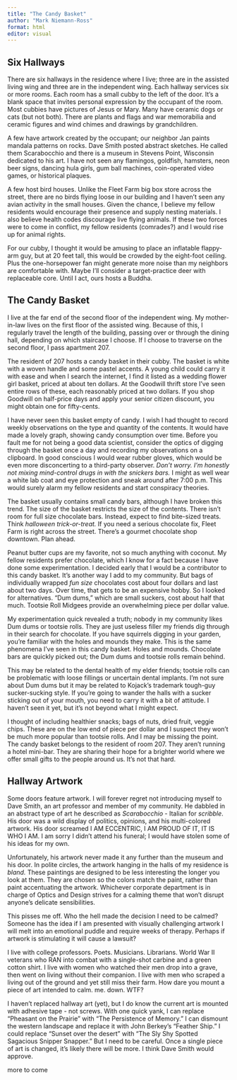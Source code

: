 ```yaml
---
title: "The Candy Basket"
author: "Mark Niemann-Ross"
format: html
editor: visual
---
```


## Six Hallways

There are six hallways in the residence where I live; three are in the assisted living wing and three are in the independent wing. Each hallway services six or more rooms. Each room has a small cubby to the left of the door. It's a blank space that invites personal expression by the occupant of the room. Most cubbies have pictures of Jesus or Mary. Many have ceramic dogs or cats (but not both). There are plants and flags and war memorabilia and ceramic figures and wind chimes and drawings by grandchildren.

A few have artwork created by the occupant; our neighbor Jan paints mandala patterns on rocks. Dave Smith posted abstract sketches. He called them Scarabocchio and there is a museum in Stevens Point, Wisconsin dedicated to his art. I have not seen any flamingos, goldfish, hamsters, neon beer signs, dancing hula girls, gum ball machines, coin-operated video games, or historical plaques.

A few host bird houses. Unlike the Fleet Farm big box store across the street, there are no birds flying loose in our building and I haven't seen any avian activity in the small houses. Given the chance, I believe my fellow residents would encourage their presence and supply nesting materials. I also believe health codes discourage live flying animals. If these two forces were to come in conflict, my fellow residents (comrades?) and I would rise up for animal rights.

For our cubby, I thought it would be amusing to place an inflatable flappy-arm guy, but at 20 feet tall, this would be crowded by the eight-foot ceiling. Plus the one-horsepower fan might generate more noise than my neighbors are comfortable with. Maybe I'll consider a target-practice deer with replaceable core. Until I act, ours hosts a Buddha. 

## The Candy Basket

I live at the far end of the second floor of the independent wing. My mother-in-law lives on the first floor of the assisted wing. Because of this, I regularly travel the length of the building, passing over or through the dining hall, depending on which staircase I choose. If I choose to traverse on the second floor, I pass apartment 207.

The resident of 207 hosts a candy basket in their cubby. The basket is white with a woven handle and some pastel accents. A young child could carry it with ease and when I search the internet, I find it listed as a wedding flower girl basket, priced at about ten dollars. At the Goodwill thrift store I've seen entire rows of these, each reasonably priced at two dollars. If you shop Goodwill on half-price days and apply your senior citizen discount, you might obtain one for fifty-cents.

I have never seen this basket empty of candy. I wish I had thought to record weekly observations on the type and quantity of the contents. It would have made a lovely graph, showing candy consumption over time. Before you fault me for not being a good data scientist, consider the optics of digging through the basket once a day and recording my observations on a clipboard. In good conscious I would wear rubber gloves, which would be even more disconcerting to a third-party observer. *Don't worry. I'm honestly not mixing mind-control drugs in with the snickers bars.* I might as well wear a white lab coat and eye protection and sneak around after 7:00 p.m. This would surely alarm my fellow residents and start conspiracy theories.   

The basket usually contains small candy bars, although I have broken this trend. The size of the basket restricts the size of the contents. There isn't room for full size chocolate bars. Instead, expect to find bite-sized treats. Think *halloween trick-or-treat.* If you need a serious chocolate fix, Fleet Farm is right across the street. There's a gourmet chocolate shop downtown. Plan ahead.

Peanut butter cups are my favorite, not so much anything with coconut. My fellow residents prefer chocolate, which I know for a fact because I have done some experimentation. I decided early that I would be a contributor to this candy basket. It's another way I add to my community. But bags of individually wrapped *fun size* chocolates cost about four dollars and last about two days. Over time, that gets to be an expensive hobby. So I looked for alternatives. "Dum dums," which are small suckers, cost about half that much. Tootsie Roll Midgees provide an overwhelming piece per dollar value.

My experimentation quick revealed a truth; nobody in my community likes Dum dums or tootsie rolls. They are just useless filler my friends dig through in their search for chocolate. If you have squirrels digging in your garden, you're familiar with the holes and mounds they make. This is the same phenomena I've seen in this candy basket. Holes and mounds. Chocolate bars are quickly picked out; the Dum dums and tootsie rolls remain behind.

This may be related to the dental health of my elder friends; tootsie rolls can be problematic with loose fillings or uncertain dental implants. I'm not sure about Dum dums but it may be related to Kojack's trademark tough-guy sucker-sucking style. If you're going to wander the halls with a sucker sticking out of your mouth, you need to carry it with a bit of attitude. I haven't seen it yet, but it's not beyond what I might expect.

I thought of including healthier snacks; bags of nuts, dried fruit, veggie chips. These are on the low end of piece per dollar and I suspect they won't be much more popular than tootsie rolls. And I may be missing the point. The candy basket belongs to the resident of room 207. They aren't running a hotel mini-bar. They are sharing their hope for a brighter world where we offer small gifts to the people around us. It's not that hard.

## Hallway Artwork

Some doors feature artwork. I will forever regret not introducing myself to Dave Smith, an art professor and member of my community. He dabbled in an abstract type of art he described as *Scarabocchio* - Italian for *scribble*. His door was a wild display of politics, opinions, and his multi-colored artwork. His door screamed I AM ECCENTRIC, I AM PROUD OF IT, IT IS WHO I AM. I am sorry I didn't attend his funeral; I would have stolen some of his ideas for my own.

Unfortunately, his artwork never made it any further than the museum and his door. In polite circles, the artwork hanging in the halls of my residence is *bland.* These paintings are designed to be less interesting the longer you look at them. They are chosen so the colors match the paint, rather than paint accentuating the artwork. Whichever corporate department is in charge of Optics and Design strives for a calming theme that won't disrupt anyone's delicate sensibilities. 

This pisses me off. Who the hell made the decision I need to be calmed? Someone has the idea if I am presented with visually challenging artwork I will melt into an emotional puddle and require weeks of therapy. Perhaps if  artwork is stimulating it will cause a lawsuit? 

I live with college professors. Poets. Musicians. Librarians. World War II veterans who RAN into combat with a single-shot carbine and a green cotton shirt. I live with women who watched their men drop into a grave, then went on living without their companion. I live with men who scraped a living out of the ground and yet still miss their farm. How dare you mount a piece of art intended to calm. me. down. WTF?

I haven't replaced hallway art (yet), but I do know the current art is mounted with adhesive tape - not screws. With one quick yank, I can replace "Pheasant on the Prairie" with "The Persistence of Memory." I can dismount the western landscape and replace it with John Berkey's "Feather Ship." I could replace "Sunset over the desert" with "The Sly Shy Spotted Sagacious Snipper Snapper." But I need to be careful. Once a single piece of art is changed, it's likely there will be more. I think Dave Smith would approve.

more to come
